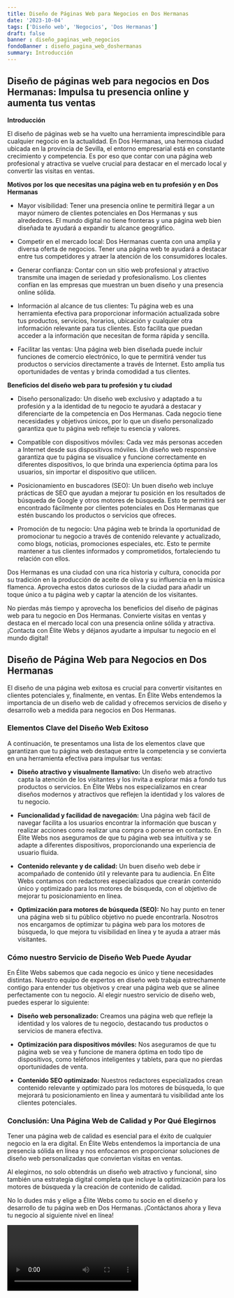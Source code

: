 ```yaml
---
title: Diseño de Páginas Web para Negocios en Dos Hermanas
date: '2023-10-04'
tags: ['Diseño web', 'Negocios', 'Dos Hermanas']
draft: false
banner : diseño_paginas_web_negocios
fondoBanner : diseño_pagina_web_doshermanas
summary: Introducción
---
```


## Diseño de páginas web para negocios en Dos Hermanas: Impulsa tu presencia online y aumenta tus ventas

**Introducción**

El diseño de páginas web se ha vuelto una herramienta imprescindible para cualquier negocio en la actualidad. En Dos Hermanas, una hermosa ciudad ubicada en la provincia de Sevilla, el entorno empresarial está en constante crecimiento y competencia. Es por eso que contar con una página web profesional y atractiva se vuelve crucial para destacar en el mercado local y convertir las visitas en ventas.

**Motivos por los que necesitas una página web en tu profesión y en Dos Hermanas**

- Mayor visibilidad: Tener una presencia online te permitirá llegar a un mayor número de clientes potenciales en Dos Hermanas y sus alrededores. El mundo digital no tiene fronteras y una página web bien diseñada te ayudará a expandir tu alcance geográfico.

- Competir en el mercado local: Dos Hermanas cuenta con una amplia y diversa oferta de negocios. Tener una página web te ayudará a destacar entre tus competidores y atraer la atención de los consumidores locales.

- Generar confianza: Contar con un sitio web profesional y atractivo transmite una imagen de seriedad y profesionalismo. Los clientes confían en las empresas que muestran un buen diseño y una presencia online sólida.

- Información al alcance de tus clientes: Tu página web es una herramienta efectiva para proporcionar información actualizada sobre tus productos, servicios, horarios, ubicación y cualquier otra información relevante para tus clientes. Esto facilita que puedan acceder a la información que necesitan de forma rápida y sencilla.

- Facilitar las ventas: Una página web bien diseñada puede incluir funciones de comercio electrónico, lo que te permitirá vender tus productos o servicios directamente a través de Internet. Esto amplía tus oportunidades de ventas y brinda comodidad a tus clientes.

**Beneficios del diseño web para tu profesión y tu ciudad**

- Diseño personalizado: Un diseño web exclusivo y adaptado a tu profesión y a la identidad de tu negocio te ayudará a destacar y diferenciarte de la competencia en Dos Hermanas. Cada negocio tiene necesidades y objetivos únicos, por lo que un diseño personalizado garantiza que tu página web refleje tu esencia y valores.

- Compatible con dispositivos móviles: Cada vez más personas acceden a Internet desde sus dispositivos móviles. Un diseño web responsive garantiza que tu página se visualice y funcione correctamente en diferentes dispositivos, lo que brinda una experiencia óptima para los usuarios, sin importar el dispositivo que utilicen.

- Posicionamiento en buscadores (SEO): Un buen diseño web incluye prácticas de SEO que ayudan a mejorar tu posición en los resultados de búsqueda de Google y otros motores de búsqueda. Esto te permitirá ser encontrado fácilmente por clientes potenciales en Dos Hermanas que estén buscando los productos o servicios que ofreces.

- Promoción de tu negocio: Una página web te brinda la oportunidad de promocionar tu negocio a través de contenido relevante y actualizado, como blogs, noticias, promociones especiales, etc. Esto te permite mantener a tus clientes informados y comprometidos, fortaleciendo tu relación con ellos.

Dos Hermanas es una ciudad con una rica historia y cultura, conocida por su tradición en la producción de aceite de oliva y su influencia en la música flamenca. Aprovecha estos datos curiosos de la ciudad para añadir un toque único a tu página web y captar la atención de los visitantes.

No pierdas más tiempo y aprovecha los beneficios del diseño de páginas web para tu negocio en Dos Hermanas. Convierte visitas en ventas y destaca en el mercado local con una presencia online sólida y atractiva. ¡Contacta con Élite Webs y déjanos ayudarte a impulsar tu negocio en el mundo digital!

<GifSeo />

<Cta />

## Diseño de Página Web para Negocios en Dos Hermanas

El diseño de una página web exitosa es crucial para convertir visitantes en clientes potenciales y, finalmente, en ventas. En Élite Webs entendemos la importancia de un diseño web de calidad y ofrecemos servicios de diseño y desarrollo web a medida para negocios en Dos Hermanas.

### Elementos Clave del Diseño Web Exitoso

A continuación, te presentamos una lista de los elementos clave que garantizan que tu página web destaque entre la competencia y se convierta en una herramienta efectiva para impulsar tus ventas:

- **Diseño atractivo y visualmente llamativo:** Un diseño web atractivo capta la atención de los visitantes y los invita a explorar más a fondo tus productos o servicios. En Élite Webs nos especializamos en crear diseños modernos y atractivos que reflejen la identidad y los valores de tu negocio.

- **Funcionalidad y facilidad de navegación:** Una página web fácil de navegar facilita a los usuarios encontrar la información que buscan y realizar acciones como realizar una compra o ponerse en contacto. En Élite Webs nos aseguramos de que tu página web sea intuitiva y se adapte a diferentes dispositivos, proporcionando una experiencia de usuario fluida.

- **Contenido relevante y de calidad:** Un buen diseño web debe ir acompañado de contenido útil y relevante para tu audiencia. En Élite Webs contamos con redactores especializados que crearán contenido único y optimizado para los motores de búsqueda, con el objetivo de mejorar tu posicionamiento en línea.

- **Optimización para motores de búsqueda (SEO):** No hay punto en tener una página web si tu público objetivo no puede encontrarla. Nosotros nos encargamos de optimizar tu página web para los motores de búsqueda, lo que mejora tu visibilidad en línea y te ayuda a atraer más visitantes.

### Cómo nuestro Servicio de Diseño Web Puede Ayudar

En Élite Webs sabemos que cada negocio es único y tiene necesidades distintas. Nuestro equipo de expertos en diseño web trabaja estrechamente contigo para entender tus objetivos y crear una página web que se alinee perfectamente con tu negocio. Al elegir nuestro servicio de diseño web, puedes esperar lo siguiente:

- **Diseño web personalizado:** Creamos una página web que refleje la identidad y los valores de tu negocio, destacando tus productos o servicios de manera efectiva.

- **Optimización para dispositivos móviles:** Nos aseguramos de que tu página web se vea y funcione de manera óptima en todo tipo de dispositivos, como teléfonos inteligentes y tablets, para que no pierdas oportunidades de venta.

- **Contenido SEO optimizado:** Nuestros redactores especializados crean contenido relevante y optimizado para los motores de búsqueda, lo que mejorará tu posicionamiento en línea y aumentará tu visibilidad ante los clientes potenciales.

### Conclusión: Una Página Web de Calidad y Por Qué Elegirnos

Tener una página web de calidad es esencial para el éxito de cualquier negocio en la era digital. En Élite Webs entendemos la importancia de una presencia sólida en línea y nos enfocamos en proporcionar soluciones de diseño web personalizadas que conviertan visitas en ventas.

Al elegirnos, no solo obtendrás un diseño web atractivo y funcional, sino también una estrategia digital completa que incluye la optimización para los motores de búsqueda y la creación de contenido de calidad.

No lo dudes más y elige a Élite Webs como tu socio en el diseño y desarrollo de tu página web en Dos Hermanas. ¡Contáctanos ahora y lleva tu negocio al siguiente nivel en línea!

<Video />

<CtaBot job='Negocios' city='Dos Hermanas'/>

<Gmaps query='Dos Hermanas+españa+maps' />